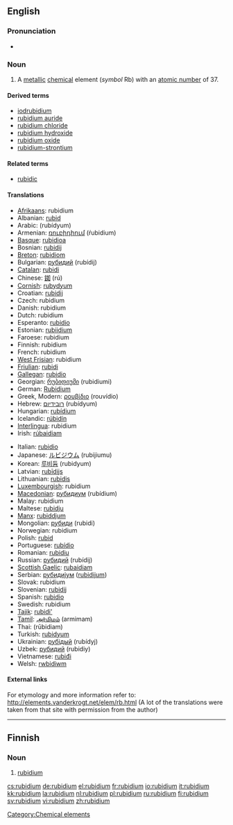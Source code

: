 {{see|Rubidium}}
==English==
{{elements|Rb|krypton|Kr|strontium|Sr}}

===Pronunciation===
* {{a|UK}} {{IPA|/ˌɹʊuˈbɪd.iː.ʌm/}} {{SAMPA|/%ru:"bId.i:.Vm/}}

===Noun===
{{en-noun|-}}
{{wikipedia}}

# {{element}} A [[metallic]] [[chemical]] element (''symbol'' Rb) with an [[atomic number]] of 37.

====Derived terms====
* [[iodrubidium]]<!--is this correct, or should it be "iodorubidium"?-->
* [[rubidium auride]]
* [[rubidium chloride]]
* [[rubidium hydroxide]]
* [[rubidium oxide]]
* [[rubidium-strontium]]

====Related terms====
* [[rubidic]]

====Translations====
{{trans-top|element with atomic number 37}}
* [[Afrikaans]]: rubidium
* Albanian: [[rubid]]
* Arabic: {{Arab|[[روبيديوم]]}} (rubídyum) {{m}}
* Armenian: [[ռուբիդիում]] (ŕubidium)
* [[Basque]]: [[rubidioa]]
* Bosnian: [[rubidij]]
* [[Breton]]: [[rubidiom]]
* Bulgarian: [[рубидий]] (rubídij) {{m}}
* [[Catalan]]: [[rubidi]]
* Chinese: [[銣]] (rú)
* [[Cornish]]: [[rubydyum]]
* Croatian: [[rubidij]]
* Czech: rubidium
* Danish: rubidium
* Dutch: rubidium {{n}}
* Esperanto: [[rubidio]]
* Estonian: [[rubiidium]]
* Faroese: rubidium
* Finnish: rubidium
* French: rubidium {{m}}
* [[West Frisian]]: rubidium
* [[Friulian]]: [[rubidi]]
* [[Gallegan]]: [[rubidio]]
* Georgian: [[რუბიდიუმი]] (rubidiumi)
* German: [[Rubidium]] {{n}}
* Greek, Modern: [[ρουβίδιο]] (rouvídio) {{n}}
* Hebrew: [[רובידיום]] (rubídyum)
* Hungarian: [[rubídium]]
* Icelandic: [[rúbidín]]
* [[Interlingua]]: rubidium
* Irish: [[rúbaidiam]]
{{trans-mid}}
* Italian: [[rubidio]] {{m}}
* Japanese: [[ルビジウム]] (rubijiumu)
* Korean: [[루비듐]] (rubidyum)
* Latvian: [[rubīdijs]]
* Lithuanian: [[rubidis]]
* [[Luxembourgish]]: rubidium
* [[Macedonian]]: [[рубидиум]] (rubídium) {{m}}
* Malay: rubidium
* Maltese: [[rubidju]]
* [[Manx]]: [[rubiddjum]]
* Mongolian: [[рубиди]] (rubidi)
* Norwegian: rubidium
* Polish: [[rubid]] {{m}}
* Portuguese: [[rubídio]] {{m}}
* Romanian: [[rubidiu]] {{n}}
* Russian: [[рубидий]] (rubídij) {{m}}
* [[Scottish Gaelic]]: [[rubaidiam]]
* Serbian: [[рубидиjум]] ([[rubidijum]]) {{m}}
* Slovak: rubidium
* Slovenian: [[rubidij]]
* Spanish: [[rubidio]] {{m}}
* Swedish: rubidium
* [[Tajik]]: [[rubidi']]
* [[Tamil]]: [[அர்மிமம்]] (armimam)
* Thai: {{Thai|[[รูบิเดียม]]}} (rūbidiam)
* Turkish: [[rubidyum]]
* Ukrainian: [[рубiдый]] (rubídyj) {{m}}
* Uzbek: [[рубидий]] (rubidiy)
* Vietnamese: [[rubiđi]]
* Welsh: [[rwbidiwm]]
{{trans-bottom}}

====External links====
For etymology and more information refer to:
http://elements.vanderkrogt.net/elem/rb.html
(A lot of the translations were taken from that site with permission from the author)

[[Category:Chemical elements]]

----

==Finnish==
{{wikipedia|lang=fi}}

===Noun===
{{fi-noun}}

# {{element|lang=fi}} [[#English|rubidium]]

[[cs:rubidium]]
[[de:rubidium]]
[[el:rubidium]]
[[fr:rubidium]]
[[io:rubidium]]
[[it:rubidium]]
[[kk:rubidium]]
[[la:rubidium]]
[[nl:rubidium]]
[[pl:rubidium]]
[[ru:rubidium]]
[[fi:rubidium]]
[[sv:rubidium]]
[[vi:rubidium]]
[[zh:rubidium]]